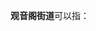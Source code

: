 '''观音阁街道'''可以指：
{{PRC admin/disambig|21/05/21/001/000|21/07/82/005/000|37/08/02/006/000}}
{{disambig|cat=五字乡级行政区划-街道名消歧义}}